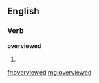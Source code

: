 ==English==

===Verb===
'''overviewed'''

# {{past of|overview}}

[[fr:overviewed]]
[[mg:overviewed]]